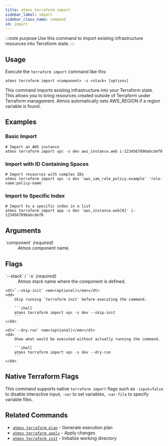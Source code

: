 ```yaml
---
title: atmos terraform import
sidebar_label: import
sidebar_class_name: command
id: import
---
```


:::note purpose
Use this command to import existing infrastructure resources into Terraform state.
:::

<Screengrab title="atmos terraform import --help" slug="atmos-terraform-import--help" />

## Usage

Execute the `terraform import` command like this:

```shell
atmos terraform import <component> -s <stack> [options]
```

This command imports existing infrastructure into your Terraform state. This allows you to bring resources created outside of Terraform under Terraform management. Atmos automatically sets AWS_REGION if a region variable is found.

## Examples

### Basic Import

```shell
# Import an AWS instance
atmos terraform import vpc -s dev aws_instance.web i-1234567890abcdef0
```

### Import with ID Containing Spaces

```shell
# Import resources with complex IDs
atmos terraform import vpc -s dev 'aws_iam_role_policy.example' 'role-name:policy-name'
```

### Import to Specific Index

```shell
# Import to a specific index in a list
atmos terraform import app -s dev 'aws_instance.web[0]' i-1234567890abcdef0
```

## Arguments

<dl>
    <dt>`component` <em>(required)</em></dt>
    <dd>
        Atmos component name.
    </dd>
</dl>

## Flags

<dl>
    <dt>`--stack` / `-s` <em>(required)</em></dt>
    <dd>
        Atmos stack name where the component is defined.
    </dd>

    <dt>`--skip-init` <em>(optional)</em></dt>
    <dd>
        Skip running `terraform init` before executing the command.

        ```shell
        atmos terraform import vpc -s dev --skip-init
        ```
    </dd>

    <dt>`--dry-run` <em>(optional)</em></dt>
    <dd>
        Show what would be executed without actually running the command.

        ```shell
        atmos terraform import vpc -s dev --dry-run
        ```
    </dd>
</dl>

## Native Terraform Flags

This command supports native `terraform import` flags such as `-input=false` to disable interactive input, `-var` to set variables, `-var-file` to specify variable files.

## Related Commands

- [`atmos terraform plan`](/cli/commands/terraform/terraform-plan) - Generate execution plan
- [`atmos terraform apply`](/cli/commands/terraform/terraform-apply) - Apply changes
- [`atmos terraform init`](/cli/commands/terraform/terraform-init) - Initialize working directory
